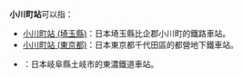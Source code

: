 '''小川町站'''可以指：
*[[小川町站_(埼玉縣)|小川町站 (埼玉縣)]]：日本埼玉縣比企郡小川町的鐵路車站。
*[[小川町站_(東京都)|小川町站 (東京都)]]：日本東京都千代田區的都營地下鐵車站。
*{{link-ja|小川町站 (岐阜縣)|小川町駅 (岐阜県)}}：日本岐阜縣土岐市的東濃鐵道車站。

{{Disambig|Cat=四字車站名消歧義}}